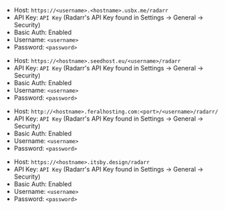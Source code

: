 
<Tabs>

<TabItem value="ultra-radarr" label="Ultra.cc">

- Host: `https://<username>.<hostname>.usbx.me/radarr`
- API Key: `API Key` (Radarr's API Key found in Settings -> General -> Security) 
- Basic Auth: Enabled
- Username: `<username>`
- Password: `<password>`

</TabItem>

<TabItem value="seedhost-radarr" label="Seedhost.eu">

- Host: `https://<hostname>.seedhost.eu/<username>/radarr`
- API Key: `API Key` (Radarr's API Key found in Settings -> General -> Security) 
- Basic Auth: Enabled
- Username: `<username>`
- Password: `<password>`

</TabItem>

<TabItem value="feralhosting-radarr" label="Feralhosting">

- Host: `http://<hostname>.feralhosting.com:<port>/<username>/radarr/`
- API Key: `API Key` (Radarr's API Key found in Settings -> General -> Security) 
- Basic Auth: Enabled
- Username: `<username>`
- Password: `<password>`

</TabItem>

<TabItem value="hbd-radarr" label="Hostingby.design">

- Host: `https://<hostname>.itsby.design/radarr`
- API Key: `API Key` (Radarr's API Key found in Settings -> General -> Security) 
- Basic Auth: Enabled
- Username: `<username>`
- Password: `<password>`

</TabItem>

</Tabs>
